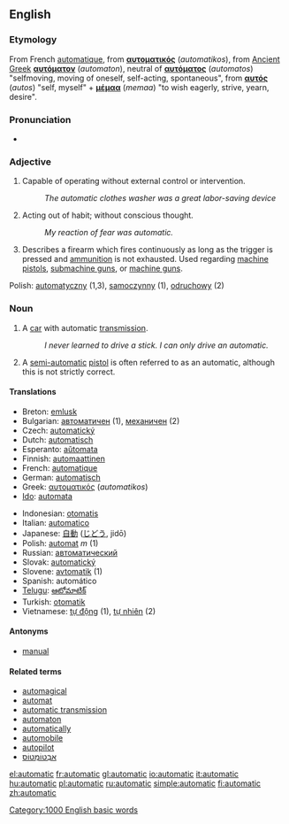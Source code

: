 ==English==

===Etymology===
From French [[automatique]], from {{Gr.}} '''[[αυτοματικός]]''' (''automatikos''), from [[Ancient Greek]] '''[[αυτόματον]]''' (''automaton''), neutral of '''[[αυτόματος]]''' (''automatos'') "selfmoving, moving of oneself, self-acting, spontaneous", from '''[[αυτός]]''' (''autos'') "self, myself" + '''[[μέμαα]]''' (''memaa'') "to wish eagerly, strive, yearn, desire".

===Pronunciation===
*{{audio|en-us-automatic.ogg|Audio (US)}}

===Adjective===
{{en-adj-notcomp}}

# Capable of operating without external control or intervention.
#: ''The automatic clothes washer was a great labor-saving device''
# Acting out of habit; without conscious thought.
#: ''My reaction of fear was automatic.''
# Describes a firearm which fires continuously as long as the trigger is pressed and [[ammunition]] is not exhausted. Used regarding [[machine pistol]]s, [[submachine gun]]s, or [[machine gun]]s.

{{top}}
{{mid}}
Polish: [[automatyczny]] (1,3), [[samoczynny]] (1), [[odruchowy]] (2)
{{bottom}}

===Noun===
{{en-noun-reg}}

# A [[car]] with automatic [[transmission]].
#: ''I never learned to drive a stick. I can only drive an automatic.''
# A [[semi-automatic]] [[pistol]] is often referred to as an automatic, although this is not strictly correct.

====Translations====
{{top}}
*Breton: [[emlusk]]
*Bulgarian: [[автоматичен]] {{m}} (1), [[механичен]] {{m}} (2)
*Czech: [[automatický]]
*Dutch: [[automatisch]]
*Esperanto: [[aŭtomata]]
*Finnish: [[automaattinen]]
*French: [[automatique]]
*German: [[automatisch]]
*Greek: [[αυτοματικός]] (''automatikos'') {{m}}
*[[Ido]]: [[automata]]
{{mid}}
*Indonesian: [[otomatis]]
*Italian: [[automatico]]
*Japanese: [[自動]] ([[じどう]], jidō)
*Polish: [[automat]] ''m'' (1)
*Russian: [[автоматический]]
*Slovak: [[automatický]]
*Slovene: [[avtomatik]] {{m}} (1)
*Spanish: automático
*[[Telugu]]: [[ఆటోమాటిక్]]
*Turkish: [[otomatik]]
*Vietnamese: [[tự động]] (1), [[tự nhiên]] (2)
{{bottom}}

====Antonyms====
*[[manual]]

====Related terms====
*[[automagical]]
*[[automat]]
*[[automatic transmission]]
*[[automaton]]
*[[automatically]]
*[[automobile]]
*[[autopilot]]
*[[אַבְטוֹמְטוֹס]]

[[Category:1000 English basic words]]

[[el:automatic]]
[[fr:automatic]]
[[gl:automatic]]
[[io:automatic]]
[[it:automatic]]
[[hu:automatic]]
[[pl:automatic]]
[[ru:automatic]]
[[simple:automatic]]
[[fi:automatic]]
[[zh:automatic]]